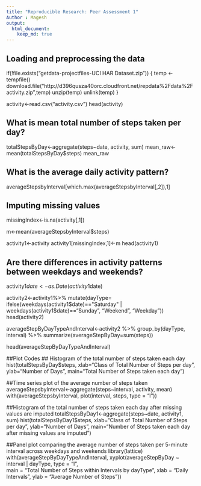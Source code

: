 ```yaml
---
title: "Reproducible Research: Peer Assessment 1"
Author : Magesh
output: 
  html_document:
    keep_md: true
---
```


## Loading and preprocessing the data
if(!file.exists("getdata-projectfiles-UCI HAR Dataset.zip")) {
  temp <- tempfile()
  download.file("http://d396qusza40orc.cloudfront.net/repdata%2Fdata%2Factivity.zip",temp)
  unzip(temp)
  unlink(temp)
}

activity<-read.csv("activity.csv")
head(activity)

## What is mean total number of steps taken per day?
totalStepsByDay<-aggregate(steps~date, activity, sum)
mean_raw<-mean(totalStepsByDay$steps)
mean_raw

## What is the average daily activity pattern?
averageStepsbyInterval[which.max(averageStepsbyInterval[,2]),1]

## Imputing missing values
missingIndex<-is.na(activity[,1])

m<-mean(averageStepsbyInterval$steps)

activity1<-activity
activity1[missingIndex,1]<-m
head(activity1)

## Are there differences in activity patterns between weekdays and weekends?
activity1$date<-as.Date(activity1$date)

activity2<-activity1%>%
  mutate(dayType= ifelse(weekdays(activity1$date)=="Saturday" | weekdays(activity1$date)=="Sunday", "Weekend", "Weekday"))
head(activity2)

averageStepByDayTypeAndInterval<-activity2 %>%
  group_by(dayType, interval) %>%
  summarize(averageStepByDay=sum(steps))

head(averageStepByDayTypeAndInterval)

##Plot Codes
## Histogram of the total number of steps taken each day
hist(totalStepsByDay$steps, xlab="Class of Total Number of Steps per day", ylab="Number of Days", main="Total Number of Steps taken each day")

##Time series plot of the average number of steps taken
averageStepsbyInterval<-aggregate(steps~interval, activity, mean)
with(averageStepsbyInterval, plot(interval, steps, type = "l"))

##Histogram of the total number of steps taken each day after missing values are imputed
totalStepsByDay1<-aggregate(steps~date, activity1, sum)
hist(totalStepsByDay1$steps, xlab="Class of Total Number of Steps per day", ylab="Number of Days", main="Number of Steps taken each day after missing values are imputed")

##Panel plot comparing the average number of steps taken per 5-minute interval across weekdays and weekends
library(lattice)
with(averageStepByDayTypeAndInterval, 
     xyplot(averageStepByDay ~ interval | dayType, 
            type = "l",      
            main = "Total Number of Steps within Intervals by dayType",
            xlab = "Daily Intervals",
            ylab = "Average Number of Steps"))

